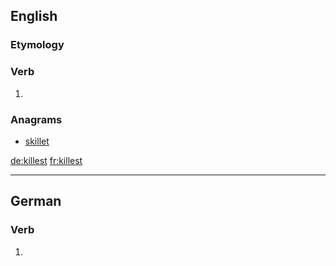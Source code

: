 ==English==

===Etymology===
{{suffix|kill|est|lang=en}}

===Verb===
{{head|en|verb form}}

# {{en-archaic second-person singular of|kill}}

===Anagrams===
* [[skillet#English|skillet]]

[[de:killest]]
[[fr:killest]]

----
==German==

===Verb===
{{head|de|verb form}}
# {{de-verb form of|killen|2|s|k1}}
{{rfc-auto}}